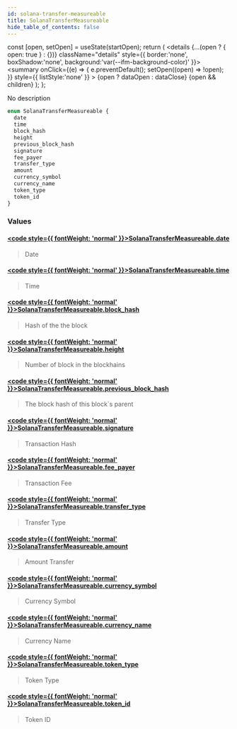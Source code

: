```yaml
---
id: solana-transfer-measureable
title: SolanaTransferMeasureable
hide_table_of_contents: false
---
```







  const [open, setOpen] = useState(startOpen);
  return (
    <details {...(open ? { open: true } : {})} className="details" style={{ border:'none', boxShadow:'none', background:'var(--ifm-background-color)' }}>
      <summary
        onClick={(e) => {
          e.preventDefault();
          setOpen((open) => !open);
        }}
        style={{ listStyle:'none' }}
      >
      {open ? dataOpen : dataClose}
      </summary>
      {open && children}
    </details>
  );
};








No description


```graphql
enum SolanaTransferMeasureable {
  date
  time
  block_hash
  height
  previous_block_hash
  signature
  fee_payer
  transfer_type
  amount
  currency_symbol
  currency_name
  token_type
  token_id
}
```




### Values

#### [<code style={{ fontWeight: 'normal' }}>SolanaTransferMeasureable.<b>date</b></code>](#)  
> 
> 
> Date
> 

#### [<code style={{ fontWeight: 'normal' }}>SolanaTransferMeasureable.<b>time</b></code>](#)  
> 
> 
> Time
> 

#### [<code style={{ fontWeight: 'normal' }}>SolanaTransferMeasureable.<b>block_hash</b></code>](#)  
> 
> 
> Hash of the the block
> 

#### [<code style={{ fontWeight: 'normal' }}>SolanaTransferMeasureable.<b>height</b></code>](#)  
> 
> 
> Number of block in the blockhains
> 

#### [<code style={{ fontWeight: 'normal' }}>SolanaTransferMeasureable.<b>previous_block_hash</b></code>](#)  
> 
> 
> The block hash of this block`s parent
> 

#### [<code style={{ fontWeight: 'normal' }}>SolanaTransferMeasureable.<b>signature</b></code>](#)  
> 
> 
> Transaction Hash
> 

#### [<code style={{ fontWeight: 'normal' }}>SolanaTransferMeasureable.<b>fee_payer</b></code>](#)  
> 
> 
> Transaction Fee
> 

#### [<code style={{ fontWeight: 'normal' }}>SolanaTransferMeasureable.<b>transfer_type</b></code>](#)  
> 
> 
> Transfer Type
> 

#### [<code style={{ fontWeight: 'normal' }}>SolanaTransferMeasureable.<b>amount</b></code>](#)  
> 
> 
> Amount Transfer
> 

#### [<code style={{ fontWeight: 'normal' }}>SolanaTransferMeasureable.<b>currency_symbol</b></code>](#)  
> 
> 
> Currency Symbol
> 

#### [<code style={{ fontWeight: 'normal' }}>SolanaTransferMeasureable.<b>currency_name</b></code>](#)  
> 
> 
> Currency Name
> 

#### [<code style={{ fontWeight: 'normal' }}>SolanaTransferMeasureable.<b>token_type</b></code>](#)  
> 
> 
> Token Type
> 

#### [<code style={{ fontWeight: 'normal' }}>SolanaTransferMeasureable.<b>token_id</b></code>](#)  
> 
> 
> Token ID
> 



